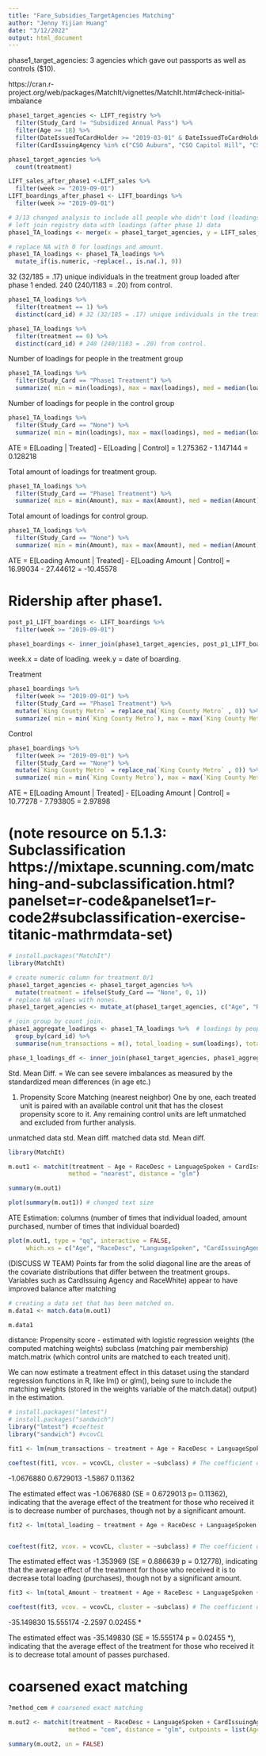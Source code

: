 ```yaml
---
title: "Fare_Subsidies_TargetAgencies Matching"
author: "Jenny Yijian Huang"
date: "3/12/2022"
output: html_document
---
```


phase1_target_agencies: 3 agencies which gave out passports as well as controls ($10).

https://cran.r-project.org/web/packages/MatchIt/vignettes/MatchIt.html#check-initial-imbalance
```r
phase1_target_agencies <- LIFT_registry %>% 
  filter(Study_Card != "Subsidized Annual Pass") %>% 
  filter(Age >= 18) %>% 
  filter(DateIssuedToCardHolder >= "2019-03-01" & DateIssuedToCardHolder <= "2019-07-01") %>% 
  filter(CardIssuingAgency %in% c("CSO Auburn", "CSO Capitol Hill", "CSO White Center") )
```
```r
phase1_target_agencies %>% 
  count(treatment)
```


```r
LIFT_sales_after_phase1 <-LIFT_sales %>% 
  filter(week >= "2019-09-01")
LIFT_boardings_after_phase1 <- LIFT_boardings %>% 
  filter(week >= "2019-09-01")
```

```r
# 3/13 changed analysis to include all people who didn't load (loadings = 0)
# left join registry data with loadings (after phase 1) data
phase1_TA_loadings <- merge(x = phase1_target_agencies, y = LIFT_sales_after_phase1, by = "card_id",all.x=TRUE)
```
```r
# replace NA with 0 for loadings and amount.
phase1_TA_loadings <- phase1_TA_loadings %>% 
  mutate_if(is.numeric, ~replace(., is.na(.), 0))
```

32 (32/185 = .17) unique individuals in the treatment group loaded after phase 1 ended.
240 (240/1183 = .20) from control.

```r
phase1_TA_loadings %>% 
  filter(treatment == 1) %>% 
  distinct(card_id) # 32 (32/185 = .17) unique individuals in the treatment group loaded after phase 1 ended.

phase1_TA_loadings %>% 
  filter(treatment == 0) %>% 
  distinct(card_id) # 240 (240/1183 = .20) from control.
```

Number of loadings for people in the treatment group
```r
phase1_TA_loadings %>% 
  filter(Study_Card == "Phase1 Treatment") %>% 
  summarize( min = min(loadings), max = max(loadings), med = median(loadings), mean = mean(loadings))
```

Number of loadings for people in the control group
```r
phase1_TA_loadings %>% 
  filter(Study_Card == "None") %>% 
  summarize( min = min(loadings), max = max(loadings), med = median(loadings), mean = mean(loadings))
```


ATE = E[Loading | Treated] - E[Loading | Control] = 1.275362	- 1.147144	= 0.128218

Total amount of loadings for treatment group.
```r
phase1_TA_loadings %>% 
  filter(Study_Card == "Phase1 Treatment") %>% 
  summarize( min = min(Amount), max = max(Amount), med = median(Amount), mean = mean(Amount))
```

Total amount of loadings for control group.
```r
phase1_TA_loadings %>% 
  filter(Study_Card == "None") %>% 
  summarize( min = min(Amount), max = max(Amount), med = median(Amount), mean = mean(Amount))
```

ATE = E[Loading Amount | Treated] - E[Loading Amount | Control] = 16.99034	- 27.44612	= -10.45578

# Ridership after phase1.
```r
post_p1_LIFT_boardings <- LIFT_boardings %>% 
  filter(week >= "2019-09-01")

phase1_boardings <- inner_join(phase1_target_agencies, post_p1_LIFT_boardings, by = "card_id")
```

week.x = date of loading.
week.y = date of boarding.

Treatment
```r
phase1_boardings %>% 
  filter(week >= "2019-09-01") %>% 
  filter(Study_Card == "Phase1 Treatment") %>% 
  mutate(`King County Metro` = replace_na(`King County Metro` , 0)) %>% 
  summarize( min = min(`King County Metro`), max = max(`King County Metro`), med = median(`King County Metro`), mean = mean(`King County Metro`))
```

Control
```r
phase1_boardings %>% 
  filter(week >= "2019-09-01") %>% 
  filter(Study_Card == "None") %>% 
  mutate(`King County Metro` = replace_na(`King County Metro` , 0)) %>% 
  summarize( min = min(`King County Metro`), max = max(`King County Metro`), med = median(`King County Metro`), mean = mean(`King County Metro`))
```

ATE = E[Loading Amount | Treated] - E[Loading Amount | Control] = 10.77278 - 7.793805	= 2.97898

# (note resource on 5.1.3: Subclassification https://mixtape.scunning.com/matching-and-subclassification.html?panelset=r-code&panelset1=r-code2#subclassification-exercise-titanic-mathrmdata-set)


```r
# install.packages("MatchIt")
library(MatchIt)
```

```r
# create numeric column for treatment 0/1
phase1_target_agencies <- phase1_target_agencies %>% 
  mutate(treatment = ifelse(Study_Card == "None", 0, 1))
# replace NA values with nones.
phase1_target_agencies <- mutate_at(phase1_target_agencies, c("Age", "RaceDesc", "LanguageSpoken"), ~replace(., is.na(.), "None"))
```

```r
# join group by count join.
phase1_aggregate_loadings <- phase1_TA_loadings %>%  # loadings by people in phase1_target_agencies
  group_by(card_id) %>% 
  summarise(num_transactions = n(), total_loading = sum(loadings), total_Amount = sum(Amount))

phase_1_loadings_df <- inner_join(phase1_target_agencies, phase1_aggregate_loadings, by = "card_id")
```

Std. Mean Diff. = We can see severe imbalances as measured by the standardized mean differences (in age etc.)

1. Propensity Score Matching (nearest neighbor)
One by one, each treated unit is paired with an available control unit that has the closest propensity score to it.
Any remaining control units are left unmatched and excluded from further analysis.

unmatched data std. Mean diff.
matched data std. Mean diff.
```r
library(MatchIt)
```

```r
m.out1 <- matchit(treatment ~ Age + RaceDesc + LanguageSpoken + CardIssuingAgency, data = phase_1_loadings_df,
                 method = "nearest", distance = "glm")

summary(m.out1)
```

```r
plot(summary(m.out1)) # changed text size
```
ATE Estimation: columns (number of times that individual loaded, amount purchased, number of times that individual boarded)

```r
plot(m.out1, type = "qq", interactive = FALSE,
     which.xs = c("Age", "RaceDesc", "LanguageSpoken", "CardIssuingAgency"))
```

(DISCUSS W TEAM) Points far from the solid diagonal line are the areas of the covariate distributions that differ between the treatment groups. Variables such as CardIssuing Agency and RaceWhite) appear to have improved balance after matching

```r
# creating a data set that has been matched on.
m.data1 <- match.data(m.out1)

m.data1
```
distance: Propensity score
- estimated with logistic regression
weights (the computed matching weights)
subclass (matching pair membership)
match.matrix (which control units are matched to each treated unit).

We can now estimate a treatment effect in this dataset using the standard regression functions in R, like lm() or glm(), being sure to include the matching weights (stored in the weights variable of the match.data() output) in the estimation.

```r
# install.packages("lmtest")
# install.packages("sandwich")
library("lmtest") #coeftest
library("sandwich") #vcovCL

fit1 <- lm(num_transactions ~ treatment + Age + RaceDesc + LanguageSpoken + CardIssuingAgency, data = m.data1, weights = weights)

coeftest(fit1, vcov. = vcovCL, cluster = ~subclass) # The coefficient on treat is the estimated ATT. The other coefficients and tests should not be interpreted or reported. 
```
-1.0676880  0.6729013 -1.5867  0.11362 

The estimated effect was -1.0676880 (SE = 0.6729013 p= 0.11362), indicating that the average effect of the treatment for those who received it is to decrease number of purchases, though not by a significant amount.
```r
fit2 <- lm(total_loading ~ treatment + Age + RaceDesc + LanguageSpoken + CardIssuingAgency, data = m.data1, weights = weights)


coeftest(fit2, vcov. = vcovCL, cluster = ~subclass) # The coefficient on treat is the estimated ATT. The other coefficients and tests should not be interpreted or reported. 
```

The estimated effect was -1.353969 (SE = 0.886639 p = 0.12778), indicating that the average effect of the treatment for those who received it is to decrease total loading (purchases), though not by a significant amount.

```r
fit3 <- lm(total_Amount ~ treatment + Age + RaceDesc + LanguageSpoken + CardIssuingAgency, data = m.data1, weights = weights)

coeftest(fit3, vcov. = vcovCL, cluster = ~subclass) # The coefficient on treat is the estimated ATT. The other coefficients and tests should not be interpreted or reported. 
```
 -35.149830  15.555174 -2.2597  0.02455 * 

The estimated effect was -35.149830 (SE = 15.555174 p = 0.02455 *), indicating that the average effect of the treatment for those who received it is to decrease total amount of passes purchased.

# coarsened exact matching
```r
?method_cem # coarsened exact matching

m.out2 <- matchit(treatment ~ RaceDesc + LanguageSpoken + CardIssuingAgency, data = phase_1_loadings_df,
                 method = "cem", distance = "glm", cutpoints = list(Age = c(30,40,50,60,70)))

summary(m.out2, un = FALSE)
```
